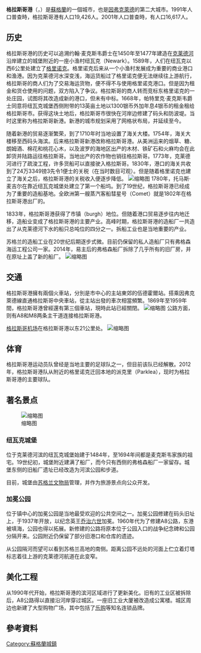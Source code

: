 {{Infobox UK place
|official_name= Port Glasgow
|gaelic_name=  Port Ghlaschu
|scots_name= Port Glesga
|country=      蘇格蘭
|unitary_scotland= [[因弗克萊德|因弗克萊德]]
|lieutenancy_scotland= [[Renfrewshire|Renfrewshire]]
| population = 16,617
| population_ref = ([[2001年英國人口普查|2001年普查]])
 |os_grid_reference=    NS321746
|latitude=          55.94
|longitude=      -4.69
|constituency_westminster= [[因弗克萊德_(英國國會選區)|因弗克萊德]]
|constituency_scottish_parliament= [[Greenock_and_Inverclyde_(Scottish_Parliament_constituency)|Greenock and Inverclyde]]
|post_town= PORT GLASGOW
|postcode_district = PA14
|postcode_area= PA
|dial_code= 01475
}}

'''格拉斯哥港'''（{{lang-en|'''Port Glasgow'''}}，{{lang-gd|'''Port Ghlaschu'''}}）是[[蘇格蘭|蘇格蘭]]的一個城市，也是[[因弗克萊德|因弗克萊德]]的第二大城市。1991年人口普查時，格拉斯哥港有人口19,426人。2001年人口普查時，有人口16,617人。



== 历史 ==
格拉斯哥港的历史可以追溯约翰·麦克斯韦爵士在1450年至1477年建造在[[克萊德河|克莱德河]]沿岸建立的城堡附近的一座小渔村纽瓦克（Newark）。1589年，人们在纽瓦克以西6公里处建立了[[格里诺克|格里诺克]]。格里诺克后来从一个小渔村发展成为重要的商业港口和渔港。因为克莱德河水深变浅，海运货船过了格里诺克便无法继续往上游航行，格拉斯哥的商人们为了交易海运货物，便不得不与使用格里诺克港口。但是因为租金和货仓使用的问题，双方陷入了争议。格拉斯哥的商人转而竞标东格里诺克的一处庄园，试图将其改造成新的港口，但未有中标。1668年，帕特里克·麦克斯韦爵士同意将纽瓦克城堡西侧附带的13英亩土地以1300银币外加年息4银币的租金租给格拉斯哥市。获得这块土地后，格拉斯哥市很快在河岸边修建了码头和防波堤。当时这里称为格拉斯哥新港。新港的城市规划采用了网格状布局，并延续至今。

随着新港的贸易逐渐繁荣，到了1710年时当地设置了海关大楼。1754年，海关大楼移至西码头海滨。后来格拉斯哥新港改称格拉斯哥港。从美洲运来的烟草、糖、朗姆酒、棉花和桃花心木，以及波罗的海地区出产的木材、铁矿石和火麻均会在此卸货并陆路运往格拉斯哥。当地出产的农作物也销往格拉斯哥。1773年，克莱德河进行了疏浚工程，许多货船可以直接驶入格拉斯哥。1830年，港口的海关共收到了24万3349镑3先令1便士的关税（在当时数目可观）。但是随着格里诺克也建立了海关之后，格拉斯哥港的关税收入便逐步降低。
[[File:Port_Glasgow_-_geograph.org.uk_-_337776.jpg|缩略图]]
1780年，托马斯·麦吉尔在靠近纽瓦克城堡处建立了第一个船坞。到了19世纪，格拉斯哥港已经成为了重要的造船基地。全欧洲第一艘蒸汽客船彗星号（Comet）就是1802年在格拉斯哥港出厂的。

1833年，格拉斯哥港获得了市镇（burgh）地位。但随着港口贸易逐步往内地迁移，造船业变成了格拉斯哥港的主要产业。高峰时期，格拉斯哥港的造船厂一共造出了从克莱德河下水的船只总吨位的四分之一。拆船工业也是当地重要的产业。

苏格兰的造船工业在20世纪后期逐步式微。目前仍保留的私人造船厂只有弗格森海运工程公司一家。2014年，易主后的弗格森船厂拆除了几乎所有的旧厂房，并在原址上盖了新的船厂。
[[File:Ferguson's_shipyard_-_geograph.org.uk_-_1166906.jpg|缩略图]]

== 交通 ==
格拉斯哥港擁有兩個火車站，分別是市中心的主站東郊的伍德霍爾站。搭乘因弗克萊德線直通格拉斯哥中央車站，從主站出發的車次相當頻繁。1869年至1959年間，格拉斯哥港曾經還有第三個車站，現時此站已經關閉。
[[File:Port_Glasgow_railway_station_-_geograph.org.uk_-_1218521.jpg|缩略图]]
公路方面，则有A8和M8两条主干道连接格拉斯哥港。

[[格拉斯哥机场|格拉斯哥机场]]在格拉斯哥港以东21公里处。
[[File:The_A8_in_Port_Glasgow_-_geograph.org.uk_-_1166784.jpg|缩略图]]
== 体育 ==
格拉斯哥港运动员队曾经是当地主要的足球队之一，但目前该队已经解散。2012年，格拉斯哥港队从附近的格里诺克迁回本地的派克里（Parklea），现时为格拉斯哥港的主要球队。

== 著名景点 ==
[[File:Newark_Castle_from_sw.jpg|缩略图]]
=== 纽瓦克城堡 ===
位于克莱德河滨的纽瓦克城堡始建于1484年，至1694年间都是麦克斯韦家族的祖宅。19世纪初，城堡附近建满了船厂，而今只有西侧的弗格森船厂一家留存。城堡东侧的旧船厂遗址已经改造为河滨公园和步道。

目前，城堡由[[蘇格蘭文物局|苏格兰文物局]]管理，并作为旅游景点向公众开发。

=== 加冕公园 ===
位于镇中心的加冕公园是当地最受欢迎的公共空间之一。加冕公园修建在码头旧址上，于1937年开放，以纪念英王[[乔治六世|乔治六世]]加冕。1960年代为了修建A8公路，东港被填海，公园也得以拓展。新修建的公路将原本位于公园入口的战争纪念碑和公园分隔开来。公园附近仍保留了部分旧港口和仓库的遗迹。

从公园隔河而望可以看到苏格兰高地的南侧。距离公园不远处的河面上伫立着灯塔标志着往上游的克莱德河航道在此变窄。

== 美化工程 ==
从1990年代开始，格拉斯哥港的滨河区域进行了更新美化。旧有的工业区被拆除后，A8公路得以直接沿河岸穿过城区。一座旧工业大厦被改造成公寓楼。城区周边也新建了大型购物广场，其中包括了[[乐购|乐购]]等知名连锁品牌。

==參考資料==
{{Reflist}}
[[Category:蘇格蘭城鎮|Category:蘇格蘭城鎮]]